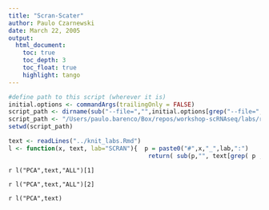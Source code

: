 ```yaml
---
title: "Scran-Scater"
author: Paulo Czarnewski
date: March 22, 2005
output:
  html_document:
    toc: true
    toc_depth: 3
    toc_float: true
    highlight: tango
---
```

```r
#define path to this script (wherever it is)
initial.options <- commandArgs(trailingOnly = FALSE)
script_path <- dirname(sub("--file=","",initial.options[grep("--file=",initial.options)]))
script_path <- "/Users/paulo.barenco/Box/repos/workshop-scRNAseq/labs/r_labs/seurat"
setwd(script_path)

text <- readLines("../knit_labs.Rmd")
l <- function(x, text, lab="SCRAN"){  p = paste0("#",x,"_",lab,":")
                                       return( sub(p,"", text[grep( p ,text)] ))}
```


`r l("PCA",text,"ALL")[1]`

`r l("PCA",text,"ALL")[2]`

`r l("PCA",text)`